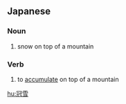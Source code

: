 ==Japanese==
{{ja-kanjitab|かん|せつ|yomi=o}}

===Noun===
{{ja-noun|かんせつ}}

# snow on top of a mountain

===Verb===
{{ja-verb-suru|かんせつ}}

# {{lb|ja|of snow}} to [[accumulate]] on top of a mountain

[[hu:冠雪]]
